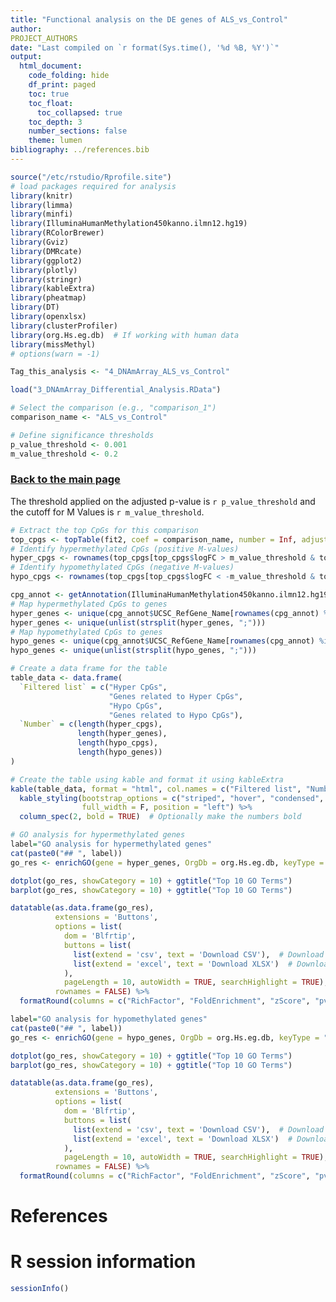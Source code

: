 ```yaml
---
title: "Functional analysis on the DE genes of ALS_vs_Control"
author:
PROJECT_AUTHORS
date: "Last compiled on `r format(Sys.time(), '%d %B, %Y')`"
output:
  html_document:
    code_folding: hide
    df_print: paged
    toc: true
    toc_float:
      toc_collapsed: true
    toc_depth: 3
    number_sections: false
    theme: lumen
bibliography: ../references.bib
---
```


```r
source("/etc/rstudio/Rprofile.site")
# load packages required for analysis
library(knitr)
library(limma)
library(minfi)
library(IlluminaHumanMethylation450kanno.ilmn12.hg19)
library(RColorBrewer)
library(Gviz)
library(DMRcate)
library(ggplot2)
library(plotly)
library(stringr)
library(kableExtra)
library(pheatmap)
library(DT)
library(openxlsx)
library(clusterProfiler)
library(org.Hs.eg.db)  # If working with human data
library(missMethyl)
# options(warn = -1)

Tag_this_analysis <- "4_DNAmArray_ALS_vs_Control"

load("3_DNAmArray_Differential_Analysis.RData")

# Select the comparison (e.g., "comparison_1")
comparison_name <- "ALS_vs_Control"

# Define significance thresholds
p_value_threshold <- 0.001
m_value_threshold <- 0.2
```

### [Back to the main page](../Analysis_Report_DNAmArray.html)

The threshold applied on the adjusted p-value is `r p_value_threshold` and the cutoff for M Values is `r m_value_threshold`.

```r

# Extract the top CpGs for this comparison
top_cpgs <- topTable(fit2, coef = comparison_name, number = Inf, adjust.method = "BH")
# Identify hypermethylated CpGs (positive M-values)
hyper_cpgs <- rownames(top_cpgs[top_cpgs$logFC > m_value_threshold & top_cpgs$adj.P.Val < p_value_threshold, ])
# Identify hypomethylated CpGs (negative M-values)
hypo_cpgs <- rownames(top_cpgs[top_cpgs$logFC < -m_value_threshold & top_cpgs$adj.P.Val < p_value_threshold, ])

cpg_annot <- getAnnotation(IlluminaHumanMethylation450kanno.ilmn12.hg19)
# Map hypermethylated CpGs to genes
hyper_genes <- unique(cpg_annot$UCSC_RefGene_Name[rownames(cpg_annot) %in% hyper_cpgs])
hyper_genes <- unique(unlist(strsplit(hyper_genes, ";")))
# Map hypomethylated CpGs to genes
hypo_genes <- unique(cpg_annot$UCSC_RefGene_Name[rownames(cpg_annot) %in% hypo_cpgs])
hypo_genes <- unique(unlist(strsplit(hypo_genes, ";")))

# Create a data frame for the table
table_data <- data.frame(
  `Filtered list` = c("Hyper CpGs", 
                      "Genes related to Hyper CpGs", 
                      "Hypo CpGs", 
                      "Genes related to Hypo CpGs"),
  `Number` = c(length(hyper_cpgs), 
               length(hyper_genes), 
               length(hypo_cpgs), 
               length(hypo_genes))
)

# Create the table using kable and format it using kableExtra
kable(table_data, format = "html", col.names = c("Filtered list", "Number")) %>%
  kable_styling(bootstrap_options = c("striped", "hover", "condensed", "responsive"), 
                full_width = F, position = "left") %>%
  column_spec(2, bold = TRUE)  # Optionally make the numbers bold
```


```r
# GO analysis for hypermethylated genes
label="GO analysis for hypermethylated genes"
cat(paste0("## ", label))
go_res <- enrichGO(gene = hyper_genes, OrgDb = org.Hs.eg.db, keyType = "SYMBOL", ont = "BP")

dotplot(go_res, showCategory = 10) + ggtitle("Top 10 GO Terms")
barplot(go_res, showCategory = 10) + ggtitle("Top 10 GO Terms")

datatable(as.data.frame(go_res), 
          extensions = 'Buttons', 
          options = list(
            dom = 'Blfrtip',
            buttons = list(
              list(extend = 'csv', text = 'Download CSV'),  # Download CSV button
              list(extend = 'excel', text = 'Download XLSX')  # Download XLSX button
            ),
            pageLength = 10, autoWidth = TRUE, searchHighlight = TRUE), 
          rownames = FALSE) %>%
  formatRound(columns = c("RichFactor", "FoldEnrichment", "zScore", "pvalue", "p.adjust", "qvalue"), digits = 4)
```

```r
label="GO analysis for hypomethylated genes"
cat(paste0("## ", label))
go_res <- enrichGO(gene = hypo_genes, OrgDb = org.Hs.eg.db, keyType = "SYMBOL", ont = "BP")

dotplot(go_res, showCategory = 10) + ggtitle("Top 10 GO Terms")
barplot(go_res, showCategory = 10) + ggtitle("Top 10 GO Terms")

datatable(as.data.frame(go_res), 
          extensions = 'Buttons', 
          options = list(
            dom = 'Blfrtip',
            buttons = list(
              list(extend = 'csv', text = 'Download CSV'),  # Download CSV button
              list(extend = 'excel', text = 'Download XLSX')  # Download XLSX button
            ),
            pageLength = 10, autoWidth = TRUE, searchHighlight = TRUE), 
          rownames = FALSE) %>%
  formatRound(columns = c("RichFactor", "FoldEnrichment", "zScore", "pvalue", "p.adjust", "qvalue"), digits = 4)
```


# References

<div id="refs"></div>

# R session information

```r
sessionInfo()
```